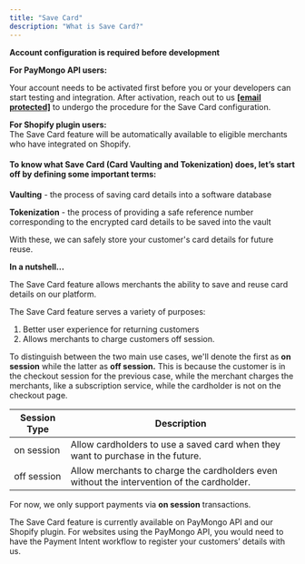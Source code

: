 ```yaml
---
title: "Save Card"
description: "What is Save Card?"
---
```


<Warning>

**Account configuration is required before development**

**For PayMongo API users:**

Your account needs to be activated first before you or your developers can start testing and integration. After activation, reach out to us **[\[email protected\]](/cdn-cgi/l/email-protection#cbb8bebbbba4b9bf8bbbaab2a6a4a5aca4e5a8a4a6)** to undergo the procedure for the Save Card configuration.

**For Shopify plugin users:**  
The Save Card feature will be automatically available to eligible merchants who have integrated on Shopify.
</Warning>

#### To know what Save Card (Card Vaulting and Tokenization) does, let’s start off by defining some important terms:

**Vaulting** \- the process of saving card details into a software database

**Tokenization** \- the process of providing a safe reference number corresponding to the encrypted card details to be saved into the vault

With these, we can safely store your customer's card details for future reuse.

<Note>

**In a nutshell...**

The Save Card feature allows merchants the ability to save and reuse card details on our platform.
</Note>

The Save Card feature serves a variety of purposes:

1. Better user experience for returning customers
2. Allows merchants to charge customers off session.

To distinguish between the two main use cases, we'll denote the first as **on session** while the latter as **off session.** This is because the customer is in the checkout session for the previous case, while the merchant charges the merchants, like a subscription service, while the cardholder is not on the checkout page.

| Session Type | Description                                                                                |
| ------------ | ------------------------------------------------------------------------------------------ |
| on session   | Allow cardholders to use a saved card when they want to purchase in the future.            |
| off session  | Allow merchants to charge the cardholders even without the intervention of the cardholder. |

For now, we only support payments via **on session** transactions. 

The Save Card feature is currently available on PayMongo API and our Shopify plugin. For websites using the PayMongo API, you would need to have the Payment Intent workflow to register your customers’ details with us.